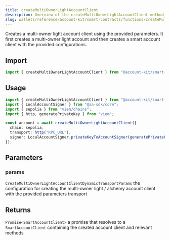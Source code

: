 ```yaml
---
title: createMultiOwnerLightAccountClient
description: Overview of the createMultiOwnerLightAccountClient method
slug: wallets/reference/account-kit/smart-contracts/functions/createMultiOwnerLightAccountClient
---
```




Creates a multi-owner light account client using the provided parameters. It first creates a multi-owner light account and then creates a smart account client with the provided configurations.

## Import

```ts
import { createMultiOwnerLightAccountClient } from "@account-kit/smart-contracts";
```

## Usage

```ts
import { createMultiOwnerLightAccountClient } from "@account-kit/smart-contracts";
import { LocalAccountSigner } from "@aa-sdk/core";
import { sepolia } from "viem/chains";
import { http, generatePrivateKey } from "viem";

const account = await createMultiOwnerLightAccountClient({
  chain: sepolia,
  transport: http("RPC_URL"),
  signer: LocalAccountSigner.privateKeyToAccountSigner(generatePrivateKey()),
});
```

## Parameters

### params

`CreateMultiOwnerLightAccountClientDynamicTransportParams`
the configuration for creating the multi-owner light / alchemy account client with the provided parameters transport

## Returns

`Promise<SmartAccountClient>`
a promise that resolves to a `SmartAccountClient` containing the created account client and relevant methods
